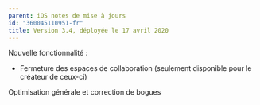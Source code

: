 ```yaml
---
parent: iOS notes de mise à jours
id: "360045110951-fr"
title: Version 3.4, déployée le 17 avril 2020
---
```

Nouvelle fonctionnalité :

- Fermeture des espaces de collaboration (seulement disponible pour le créateur de ceux-ci)

Optimisation générale et correction de bogues
